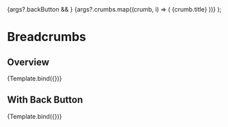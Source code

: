 

<Meta title="Patterns/Navigation/Breadcrumbs" component={Breadcrumbs} />

  <Breadcrumbs>
    {args?.backButton && <BreadcrumbBackLink href={args.backButton} />}
    {args?.crumbs.map((crumb, i) => (
      <BreadcrumbItem key={i}>
        <BreadcrumbLink isLast={args.crumbs.length - 1 === i} href={crumb.url}>
          {crumb.title}
        </BreadcrumbLink>
      </BreadcrumbItem>
    ))}
  </Breadcrumbs>
);

# Breadcrumbs

## Overview

<Canvas>
  <Story
    name="Overview"
    args={{
      crumbs: [
        { title: 'VW', url: '#' },
        { title: 'Golf', url: '##' },
        { title: 'VW GOLF 2.0 TSI GTI DSG Performance', url: '###' },
      ],
    }}
  >
    {Template.bind({})}
  </Story>
</Canvas>

## With Back Button

<Canvas>
  <Story
    name="With Back Button"
    args={{
      backButton: '#',
      crumbs: [
        { title: 'VW', url: '#' },
        { title: 'Golf', url: '##' },
        { title: 'VW GOLF 2.0 TSI GTI DSG Performance', url: '###' },
      ],
    }}
  >
    {Template.bind({})}
  </Story>
</Canvas>
